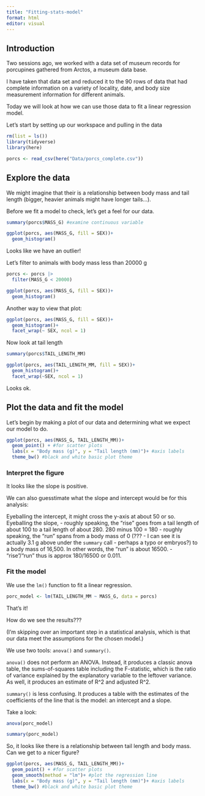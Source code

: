 ```yaml
---
title: "Fitting-stats-model"
format: html
editor: visual
---
```


## Introduction

Two sessions ago, we worked with a data set of museum records for porcupines gathered from Arctos, a museum data base.

I have taken that data set and reduced it to the 90 rows of data that had complete information on a variety of locality, date, and body size measurement information for different animals. 

Today we will look at how we can use those data to fit a linear regression model.

Let's start by setting up our workspace and pulling in the data

```r
rm(list = ls())
library(tidyverse)
library(here)

porcs <- read_csv(here("Data/porcs_complete.csv"))
```
## Explore the data

We might imagine that their is a relationship between body mass and tail length (bigger, heavier animals might have longer tails...).  

Before we fit a model to check, let's get a feel for our data.



```r

summary(porcs$MASS_G) #examine continuous variable

ggplot(porcs, aes(MASS_G, fill = SEX))+
  geom_histogram()
```
Looks like we have an outlier!

Let's filter to animals with body mass less than 20000 g

```r
porcs <- porcs |>
  filter(MASS_G < 20000)
```

```r
ggplot(porcs, aes(MASS_G, fill = SEX))+
  geom_histogram()
```

Another way to view that plot:

```r
ggplot(porcs, aes(MASS_G, fill = SEX))+
  geom_histogram()+
  facet_wrap(~ SEX, ncol = 1)
```
Now look at tail length

```r

summary(porcs$TAIL_LENGTH_MM)

ggplot(porcs, aes(TAIL_LENGTH_MM, fill = SEX))+
  geom_histogram()+
  facet_wrap(~SEX, ncol = 1)
```
Looks ok.

## Plot the data and fit the model

Let's begin by making a plot of our data and determining what we expect our model to do.

```r
ggplot(porcs, aes(MASS_G, TAIL_LENGTH_MM))+
  geom_point() + #for scatter plots
  labs(x = "Body mass (g)", y = "Tail length (mm)")+ #axis labels
  theme_bw() #black and white basic plot theme
```
### Interpret the figure

It looks like the slope is positive. 

We can also guesstimate what the slope and intercept would be for this analysis:

Eyeballing the intercept, it might cross the y-axis at about 50 or so.
Eyeballing the slope, 
  - roughly speaking, the "rise" goes from a tail length of about 100 to a tail length of about 280. 280 minus 100 = 180
  - roughly speaking, the "run" spans from a body mass of 0 (??? - I can see it is actually 3.1 g above under the `summary` call - perhaps a typo or embryos?) to a body mass of 16,500. In other words, the "run" is about 16500.
  - "rise"/"run" thus is approx 180/16500 or 0.011.
  
### Fit the model
We use the `lm()` function to fit a linear regression.

```r
porc_model <- lm(TAIL_LENGTH_MM ~ MASS_G, data = porcs)
```

That's it!

How do we see the results???

(I'm skipping over an important step in a statistical analysis, which is that our data meet the assumptions for the chosen model.)

We use two tools: `anova()` and `summary()`.

`anova()` does not perform an ANOVA. Instead, it produces a classic anova table, the sums-of-squares table including the F-statistic, which is the ratio of variance explained by the explanatory variable to the leftover variance. As well, it produces an estimate of R^2 and adjusted R^2.

`summary()` is less confusing. It produces a table with the estimates of the coefficients of the line that is the model: an intercept and a slope.

Take a look:
```r
anova(porc_model)
```
```r
summary(porc_model)
```
So, it looks like there is a relationship between tail length and body mass. Can we get to a nicer figure?

```r
ggplot(porcs, aes(MASS_G, TAIL_LENGTH_MM))+
  geom_point() + #for scatter plots
  geom_smooth(method = "lm")+ #plot the regression line
  labs(x = "Body mass (g)", y = "Tail length (mm)")+ #axis labels
  theme_bw() #black and white basic plot theme
```




